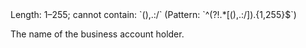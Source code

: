 <ResponseField name="BusinessName" type="string">
Length: 1–255; cannot contain: `(),.:/` (Pattern: `^(?!.*[(),.:/]).{1,255}$`)

The name of the business account holder.
</ResponseField>